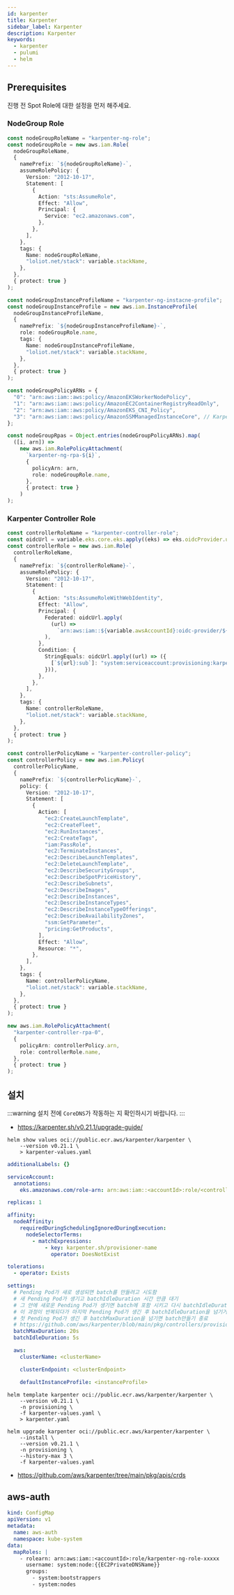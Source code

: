 ```yaml
---
id: karpenter
title: Karpenter
sidebar_label: Karpenter
description: Karpenter
keywords:
  - karpenter
  - pulumi
  - helm
---
```


## Prerequisites

진행 전 Spot Role에 대한 설정을 먼저 해주세요.

### NodeGroup Role

```typescript
const nodeGroupRoleName = "karpenter-ng-role";
const nodeGroupRole = new aws.iam.Role(
  nodeGroupRoleName,
  {
    namePrefix: `${nodeGroupRoleName}-`,
    assumeRolePolicy: {
      Version: "2012-10-17",
      Statement: [
        {
          Action: "sts:AssumeRole",
          Effect: "Allow",
          Principal: {
            Service: "ec2.amazonaws.com",
          },
        },
      ],
    },
    tags: {
      Name: nodeGroupRoleName,
      "loliot.net/stack": variable.stackName,
    },
  },
  { protect: true }
);

const nodeGroupInstanceProfileName = "karpenter-ng-instacne-profile";
const nodeGroupInstanceProfile = new aws.iam.InstanceProfile(
  nodeGroupInstanceProfileName,
  {
    namePrefix: `${nodeGroupInstanceProfileName}-`,
    role: nodeGroupRole.name,
    tags: {
      Name: nodeGroupInstanceProfileName,
      "loliot.net/stack": variable.stackName,
    },
  },
  { protect: true }
);

const nodeGroupPolicyARNs = {
  "0": "arn:aws:iam::aws:policy/AmazonEKSWorkerNodePolicy",
  "1": "arn:aws:iam::aws:policy/AmazonEC2ContainerRegistryReadOnly",
  "2": "arn:aws:iam::aws:policy/AmazonEKS_CNI_Policy",
  "3": "arn:aws:iam::aws:policy/AmazonSSMManagedInstanceCore", // Karpenter
};

const nodeGroupRpas = Object.entries(nodeGroupPolicyARNs).map(
  ([i, arn]) =>
    new aws.iam.RolePolicyAttachment(
      `karpenter-ng-rpa-${i}`,
      {
        policyArn: arn,
        role: nodeGroupRole.name,
      },
      { protect: true }
    )
);
```

### Karpenter Controller Role

```typescript
const controllerRoleName = "karpenter-controller-role";
const oidcUrl = variable.eks.core.eks.apply((eks) => eks.oidcProvider.url);
const controllerRole = new aws.iam.Role(
  controllerRoleName,
  {
    namePrefix: `${controllerRoleName}-`,
    assumeRolePolicy: {
      Version: "2012-10-17",
      Statement: [
        {
          Action: "sts:AssumeRoleWithWebIdentity",
          Effect: "Allow",
          Principal: {
            Federated: oidcUrl.apply(
              (url) =>
                `arn:aws:iam::${variable.awsAccountId}:oidc-provider/${url}`
            ),
          },
          Condition: {
            StringEquals: oidcUrl.apply((url) => ({
              [`${url}:sub`]: "system:serviceaccount:provisioning:karpenter",
            })),
          },
        },
      ],
    },
    tags: {
      Name: controllerRoleName,
      "loliot.net/stack": variable.stackName,
    },
  },
  { protect: true }
);

const controllerPolicyName = "karpenter-controller-policy";
const controllerPolicy = new aws.iam.Policy(
  controllerPolicyName,
  {
    namePrefix: `${controllerPolicyName}-`,
    policy: {
      Version: "2012-10-17",
      Statement: [
        {
          Action: [
            "ec2:CreateLaunchTemplate",
            "ec2:CreateFleet",
            "ec2:RunInstances",
            "ec2:CreateTags",
            "iam:PassRole",
            "ec2:TerminateInstances",
            "ec2:DescribeLaunchTemplates",
            "ec2:DeleteLaunchTemplate",
            "ec2:DescribeSecurityGroups",
            "ec2:DescribeSpotPriceHistory",
            "ec2:DescribeSubnets",
            "ec2:DescribeImages",
            "ec2:DescribeInstances",
            "ec2:DescribeInstanceTypes",
            "ec2:DescribeInstanceTypeOfferings",
            "ec2:DescribeAvailabilityZones",
            "ssm:GetParameter",
            "pricing:GetProducts",
          ],
          Effect: "Allow",
          Resource: "*",
        },
      ],
    },
    tags: {
      Name: controllerPolicyName,
      "loliot.net/stack": variable.stackName,
    },
  },
  { protect: true }
);

new aws.iam.RolePolicyAttachment(
  "karpenter-controller-rpa-0",
  {
    policyArn: controllerPolicy.arn,
    role: controllerRole.name,
  },
  { protect: true }
);
```

## 설치

:::warning
설치 전에 `CoreDNS`가 작동하는 지 확인하시기 바랍니다.
:::

- https://karpenter.sh/v0.21.1/upgrade-guide/

```shell
helm show values oci://public.ecr.aws/karpenter/karpenter \
    --version v0.21.1 \
    > karpenter-values.yaml
```

```yaml tilte="karpenter-values.yaml"
additionalLabels: {}

serviceAccount:
  annotations:
    eks.amazonaws.com/role-arn: arn:aws:iam::<accountId>:role/<controllerRoleName>

replicas: 1

affinity:
  nodeAffinity:
    requiredDuringSchedulingIgnoredDuringExecution:
      nodeSelectorTerms:
        - matchExpressions:
            - key: karpenter.sh/provisioner-name
              operator: DoesNotExist

tolerations:
  - operator: Exists

settings:
  # Pending Pod가 새로 생성되면 batch를 만들려고 시도함
  # 새 Pending Pod가 생기고 batchIdleDuration 시간 만큼 대기
  # 그 안에 새로운 Pending Pod가 생기면 batch에 포함 시키고 다시 batchIdleDuration 시간 대기
  # 이 과정이 반복되다가 마지막 Pending Pod가 생긴 후 batchIdleDuration을 넘기거나
  # 첫 Pending Pod가 생긴 후 batchMaxDuration을 넘기면 batch만들기 종료
  # https://github.com/aws/karpenter/blob/main/pkg/controllers/provisioning/batcher.go
  batchMaxDuration: 20s
  batchIdleDuration: 5s

  aws:
    clusterName: <clusterName>

    clusterEndpoint: <clusterEndpoint>

    defaultInstanceProfile: <instanceProfile>
```

```shell
helm template karpenter oci://public.ecr.aws/karpenter/karpenter \
    --version v0.21.1 \
    -n provisioning \
    -f karpenter-values.yaml \
    > karpenter.yaml
```

```shell
helm upgrade karpenter oci://public.ecr.aws/karpenter/karpenter \
    --install \
    --version v0.21.1 \
    -n provisioning \
    --history-max 3 \
    -f karpenter-values.yaml
```

- https://github.com/aws/karpenter/tree/main/pkg/apis/crds

## aws-auth

```yaml
kind: ConfigMap
apiVersion: v1
metadata:
  name: aws-auth
  namespace: kube-system
data:
  mapRoles: |
    - rolearn: arn:aws:iam::<accountId>:role/karpenter-ng-role-xxxxx
      username: system:node:{{EC2PrivateDNSName}}
      groups:
        - system:bootstrappers
        - system:nodes
```

